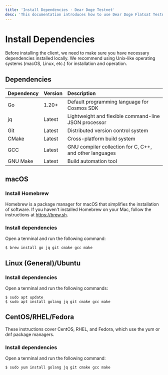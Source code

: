 ```yaml
---
title: 'Install Dependencies · Dear Doge Testnet'
desc: 'This documentation introduces how to use Dear Doge Flatsat Testnet to deploy and simulate applications running in space orbit.'
---
```


# Install Dependencies

Before installing the client, we need to make sure you have necessary dependencies installed locally. We recommend using Unix-like operating systems (macOS, Linux, etc.) for installation and operation.

## Dependencies

| Dependency | Version | Description                                             |
| :--------- | :------ | :------------------------------------------------------ |
| Go         | 1.20+   | Default programming language for Cosmos SDK             |
| jq         | Latest  | Lightweight and flexible command-line JSON processor    |
| Git        | Latest  | Distributed version control system                      |
| CMake      | Latest  | Cross-platform build system                             |
| GCC        | Latest  | GNU compiler collection for C, C++, and other languages |
| GNU Make   | Latest  | Build automation tool                                   |

## macOS

### Install Homebrew

Homebrew is a package manager for macOS that simplifies the installation of software. If you haven't installed Homebrew on your Mac, follow the instructions at https://brew.sh.

### Install dependencies

Open a terminal and run the following command:

```ansi filename="Terminal"
$ brew install go jq git cmake gcc make
```

## Linux (General)/Ubuntu

### Install dependencies

Open a terminal and run the following commands:

```ansi filename="Terminal"
$ sudo apt update
$ sudo apt install golang jq git cmake gcc make
```

## CentOS/RHEL/Fedora

These instructions cover CentOS, RHEL, and Fedora, which use the yum or dnf package managers.

### Install dependencies

Open a terminal and run the following command:

```ansi filename="Terminal"
$ sudo yum install golang jq git cmake gcc make
```
